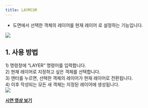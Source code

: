 ```yaml
---
title: LAYMCUR
---
```



[image1]: ../../../../../assets/images/commands/laymcur/image1.png
[image2]: ../../../../../assets/images/commands/laymcur/image2.png

* 도면에서 선택한 객체의 레이어를 현재 레이어 로 설정하는 기능입니다.

![][image1]

## **1\. 사용 방법**

1\) 명령창에 “LAYER” 명령어를 입력합니다.  
2\) 현재 레이어로 지정하고 싶은 객체를 선택합니다.  
3\) 엔터를 누르면, 선택한 객체의 레이어가 현재 레이어로 전환됩니다.  
4\) 이후 작성되는 모든 새 객체는 지정된 레이어에 생성됩니다.  
![][image2]

[**<Icon name="youtube" class="emoji"/> 시연 영상 보기**]() 